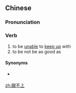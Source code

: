 ==Chinese==
{{zh-forms}}

===Pronunciation===
{{zh-pron
|m=gēnbushàng
|c=gan1 bat1 soeng5
|cat=v
}}

===Verb===
{{zh-verb}}

# to be [[unable]] to [[keep up]] with
# to be not be as good as
#: {{zh-x|計劃 '''跟不{bu}上''' 變化。|No plan can anticipate every possible change.}}

====Synonyms====
* {{qualifier|Cantonese}} {{zh-l|跟唔上|gan1 m4 soeng5}}

[[zh:跟不上]]